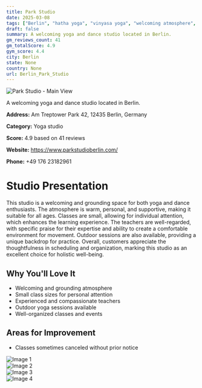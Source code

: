 ```yaml
---
title: Park Studio
date: 2025-03-08
tags: ["Berlin", "hatha yoga", "vinyasa yoga", "welcoming atmosphere", "small class size", "Berlin"]  
draft: false
summary: A welcoming yoga and dance studio located in Berlin.
gm_reviews_count: 41
gm_totalScore: 4.9
gym_score: 4.4
city: Berlin
state: None
country: None
url: Berlin_Park_Studio
---
```


<div className="aspect-[16/9] relative my-8">
  <img 
    src="https://lh5.googleusercontent.com/p/AF1QipOQV-SagRlvc5lHUt7TMABBVPMwjdEnSFRCqKR_=w1920-h1080-k-no"
    alt="Park Studio - Main View"
    className="object-cover absolute inset-0 w-full h-full rounded-lg"
  />
</div>

A welcoming yoga and dance studio located in Berlin.

**Address:** Am Treptower Park 42, 12435 Berlin, Germany

**Category:** Yoga studio

**Score:** 4.9 based on 41 reviews

**Website:** https://www.parkstudioberlin.com/

**Phone:** +49 176 23182961

# Studio Presentation

This studio is a welcoming and grounding space for both yoga and dance enthusiasts. The atmosphere is warm, personal, and supportive, making it suitable for all ages. Classes are small, allowing for individual attention, which enhances the learning experience. The teachers are well-regarded, with specific praise for their expertise and ability to create a comfortable environment for movement. Outdoor sessions are also available, providing a unique backdrop for practice. Overall, customers appreciate the thoughtfulness in scheduling and organization, marking this studio as an excellent choice for holistic well-being.



## Why You'll Love It

- Welcoming and grounding atmosphere
- Small class sizes for personal attention
- Experienced and compassionate teachers
- Outdoor yoga sessions available
- Well-organized classes and events

## Areas for Improvement

- Classes sometimes canceled without prior notice

<div className="grid grid-cols-1 xl:grid-cols-2 gap-4 my-8">
<div className="aspect-[4/3] relative"><img src="https://lh5.googleusercontent.com/p/AF1QipP6u_yS0vHmNg2nmKJVgKPAf4HDWYPUAgbM80vE=w1920-h1080-k-no" alt="Image 1" className="object-cover absolute inset-0 w-full h-full rounded-lg" /></div>
<div className="aspect-[4/3] relative"><img src="https://lh5.googleusercontent.com/p/AF1QipO5YV-gPuUZo0DFYDDKnx3-lvyQgOnZJ7ZUhcaK=w1920-h1080-k-no" alt="Image 2" className="object-cover absolute inset-0 w-full h-full rounded-lg" /></div>
<div className="aspect-[4/3] relative"><img src="https://lh5.googleusercontent.com/p/AF1QipPZ5hLR7EHqhFEMyJAaMza6lEoXQtFSsai8CM3B=w1920-h1080-k-no" alt="Image 3" className="object-cover absolute inset-0 w-full h-full rounded-lg" /></div>
<div className="aspect-[4/3] relative"><img src="https://lh5.googleusercontent.com/p/AF1QipNtvysctioSRB0ryhAu6YmiE6V10bR2OcyHk8Jy=w1920-h1080-k-no" alt="Image 4" className="object-cover absolute inset-0 w-full h-full rounded-lg" /></div>
</div>